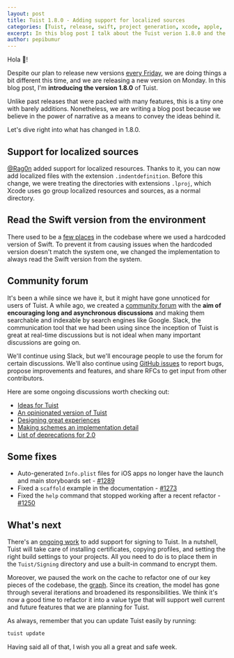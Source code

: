 ```yaml
---
layout: post
title: Tuist 1.8.0 - Adding support for localized sources
categories: [Tuist, release, swift, project generation, xcode, apple, '1.8.0']
excerpt: In this blog post I talk about the Tuist verion 1.8.0 and the improvements that come with it. One of those is being able to define localized sources in the targets. Moreover, we changed the way we read the Swift version to always read it from the environment.
author: pepibumur
---
```


Hola 👋!

Despite our plan to release new versions [every Friday](/docs/contribution/release/),
we are doing things a bit different this time,
and we are releasing a new version on Monday.
In this blog post, I'm **introducing the version 1.8.0** of Tuist.

Unlike past releases that were packed with many features,
this is a tiny one with barely additions.
Nonetheless,
we are writing a blog post because we believe in the power of narrative as a means to convey the ideas behind it.

Let's dive right into what has changed in 1.8.0.

## Support for localized sources

[@Rag0n](https://github.com/Rag0n) added support for localized resources.
Thanks to it, you can now add localized files with the extension `.indentdefinition`.
Before this change,
we were treating the directories with extensions `.lproj`,
which Xcode uses go group localized resources and sources,
as a normal directory.

## Read the Swift version from the environment

There used to be a [few places](https://github.com/tuist/tuist/pull/1317) in the codebase where we used a hardcoded version of Swift.
To prevent it from causing issues when the hardcoded version doesn't match the system one,
we changed the implementation to always read the Swift version from the system.

## Community forum

It's been a while since we have it,
but it might have gone unnoticed for users of Tuist.
A while ago,
we created a [community forum](https://community.tuist.io) with the **aim of encouraging long and asynchronous discussions** and making them searchable and indexable by search engines like Google.
Slack,
the communication tool that we had been using since the inception of Tuist is great at real-time discussions but is not ideal when many important discussions are going on.

We'll continue using Slack, but we'll encourage people to use the forum for certain discussions.
We'll also continue using [GitHub issues](https://github.com/tuist/tuist/issues) to report bugs,
propose improvements and features, and share RFCs to get input from other contributors.

Here are some ongoing discussions worth checking out:

- [Ideas for Tuist](https://community.tuist.io/t/ideas-for-tuist/20/2)
- [An opinionated version of Tuist](https://community.tuist.io/t/an-opinionated-version-of-tuist/40)
- [Designing great experiences](https://community.tuist.io/t/designing-great-experiences/38)
- [Making schemes an implementation detail](https://community.tuist.io/t/making-schemes-an-implementation-detail/30)
- [List of deprecations for 2.0](https://community.tuist.io/t/list-of-deprecations-for-2-0/24)

## Some fixes

- Auto-generated `Info.plist` files for iOS apps no longer have the launch and main storyboards set - [#1289](https://github.com/tuist/tuist/pull/1289)
- Fixed a `scaffold` example in the documentation - [#1273](https://github.com/tuist/tuist/pull/1273)
- Fixed the `help` command that stopped working after a recent refactor - [#1250](https://github.com/tuist/tuist/pull/1250)

## What's next

There's an [ongoing work](https://github.com/tuist/tuist/pull/1186) to add support for signing to Tuist.
In a nutshell, Tuist will take care of installing certificates, copying profiles, and setting the right build settings to your projects.
All you need to do is to place them in the `Tuist/Signing` directory and use a built-in command to encrypt them.

Moreover, we paused the work on the cache to refactor one of our key pieces of the codebase, the [graph](https://github.com/tuist/tuist/blob/master/Sources/TuistCore/Graph/Graph.swift).
Since its creation,
the model has gone through several iterations and broadened its responsibilities.
We think it's now a good time to refactor it into a value type that will support well current and future features that we are planning for Tuist.

As always,
remember that you can update Tuist easily by running:

```bash
tuist update
```

Having said all of that,
I wish you all a great and safe week.
